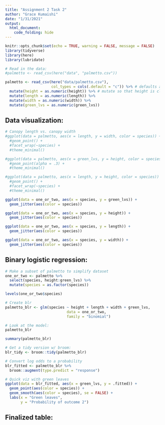 ```yaml
---
title: "Assignment 2 Task 2"
author: "Grace Kumaishi"
date: "1/31/2021"
output: 
  html_document:
    code_folding: hide
---
```


```r
knitr::opts_chunk$set(echo = TRUE, warning = FALSE, message = FALSE)
library(tidyverse)
library(here)
library(lubridate)
```

```r
# Read in the data:
#palmetto <- read_csv(here("data", "palmetto.csv"))

palmetto <- read_csv(here("data/palmetto.csv"), 
                     col_types = cols(.default = "c")) %>% # defaults all columns to character
  mutate(height = as.numeric(height)) %>% # mutate so that height is classified as numeric
  mutate(length = as.numeric(length)) %>% 
  mutate(width = as.numeric(width)) %>% 
  mutate(green_lvs = as.numeric(green_lvs))
```

## Data visualization:

```r
# Canopy length vs. canopy width
#ggplot(data = palmetto, aes(x = length, y = width, color = species)) +
  #geom_point() +
  #facet_wrap(~species) +
  #theme_minimal()

#ggplot(data = palmetto, aes(x = green_lvs, y = height, color = species)) +
  #geom_point(alpha = .3) +
  #theme_minimal()

#ggplot(data = palmetto, aes(x = length, y = height, color = species)) +
  #geom_point() +
  #facet_wrap(~species) +
  #theme_minimal()

ggplot(data = one_or_two, aes(x = species, y = green_lvs)) +
  geom_jitter(aes(color = species))

ggplot(data = one_or_two, aes(x = species, y = height)) +
  geom_jitter(aes(color = species))

ggplot(data = one_or_two, aes(x = species, y = length)) +
  geom_jitter(aes(color = species))

ggplot(data = one_or_two, aes(x = species, y = width)) +
  geom_jitter(aes(color = species))
```

## Binary logistic regression:

```r
# Make a subset of palmetto to simplify dataset
one_or_two <- palmetto %>% 
  select(species, height:green_lvs) %>% 
  mutate(species = as.factor(species))

levels(one_or_two$species)

# Create blr
palmetto_blr <- glm(species ~ height + length + width + green_lvs, 
                            data = one_or_two, 
                            family = "binomial")
```

```r
# Look at the model:
palmetto_blr

summary(palmetto_blr)

# Get a tidy version w/ broom: 
blr_tidy <- broom::tidy(palmetto_blr)
```

```r
# Convert log odds to a probability
blr_fitted <- palmetto_blr %>% 
  broom::augment(type.predict = "response")
```

```r
# Quick viz with green leaves
ggplot(data = blr_fitted, aes(x = green_lvs, y = .fitted)) +
  geom_point(aes(color = species)) +
  geom_smooth(aes(color = species), se = FALSE) +
  labs(x = "Green leaves",
       y = "Probability of outcome 2")
```


## Finalized table:



